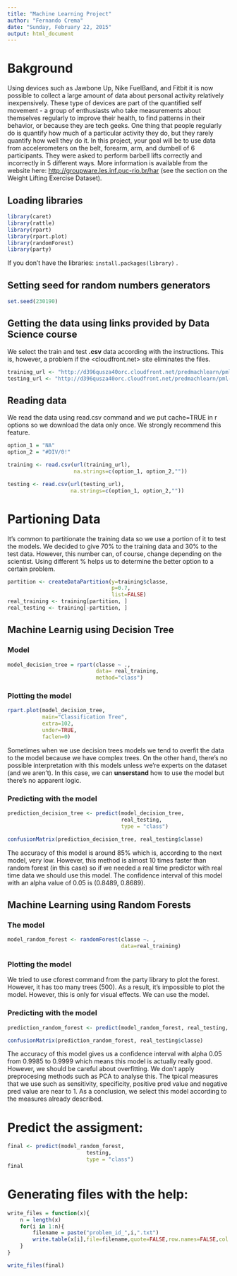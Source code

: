 ```yaml
---
title: "Machine Learning Project"
author: "Fernando Crema"
date: "Sunday, February 22, 2015"
output: html_document
---
```

# Bakground 
Using devices such as Jawbone Up, Nike FuelBand, and Fitbit it is now possible to collect a large amount of data about personal activity relatively inexpensively. These type of devices are part of the quantified self movement - a group of enthusiasts who take measurements about themselves regularly to improve their health, to find patterns in their behavior, or because they are tech geeks. One thing that people regularly do is quantify how much of a particular activity they do, but they rarely quantify how well they do it. In this project, your goal will be to use data from accelerometers on the belt, forearm, arm, and dumbell of 6 participants. They were asked to perform barbell lifts correctly and incorrectly in 5 different ways. More information is available from the website here: <http://groupware.les.inf.puc-rio.br/har> (see the section on the Weight Lifting Exercise Dataset). 

## Loading libraries
```r
library(caret)
library(rattle)
library(rpart)
library(rpart.plot)
library(randomForest)
library(party)
```
If you don't have the libraries: ```install.packages(library)```
.

## Setting seed for random numbers generators
```r
set.seed(230190)
```

## Getting the data using links provided by Data Science course

We select the train and test **.csv** data according with the instructions. This is, however, a problem if the <cloudfront.net> site eliminates the files. 

```r
training_url <- "http://d396qusza40orc.cloudfront.net/predmachlearn/pml-training.csv"
testing_url <- "http://d396qusza40orc.cloudfront.net/predmachlearn/pml-testing.csv"
```

## Reading data
We read the data using read.csv command and we put cache=TRUE in r options so we download the data only once. We strongly recommend this feature.
```r
option_1 = "NA"
option_2 = "#DIV/0!"
```
```r
training <- read.csv(url(training_url), 
                     na.strings=c(option_1, option_2,""))

testing <- read.csv(url(testing_url), 
                    na.strings=c(option_1, option_2,""))
```
# Partioning Data 
It's common to partitionate the training data so we use a portion of it to test the models.
We decided to give 70% to the training data and 30% to the test data. However, this number can, of course, change depending on the scientist. Using different % helps us to determine the better option to a certain problem.

```r
partition <- createDataPartition(y=training$classe, 
                                 p=0.7, 
                                 list=FALSE)
real_training <- training[partition, ]
real_testing <- training[-partition, ]
```


## Machine Learnig using Decision Tree

### Model
```r

model_decision_tree = rpart(classe ~ ., 
                            data= real_training, 
                            method="class")
```

### Plotting the model
```r
rpart.plot(model_decision_tree, 
           main="Classification Tree", 
           extra=102, 
           under=TRUE, 
           faclen=0)

```
Sometimes when we use decision trees models we tend to overfit the data to the model because we have complex trees. On the other hand, there's no possible interpretation with this models unless we're experts on the dataset (and we aren't). In this case, we can **unserstand** how to use the model but there's no apparent logic.

### Predicting with the model
```r
prediction_decision_tree <- predict(model_decision_tree, 
                                    real_testing, 
                                    type = "class")

confusionMatrix(prediction_decision_tree, real_testing$classe)
```
The accuracy of this model is around 85% which is, according to the next model, very low. However, this method is almost 10 times faster than random forest (in this case) so if we needed a real time predictor with real time data we should use this model.
The confidence interval of this model with an alpha value of 0.05 is (0.8489, 0.8689). 

## Machine Learning using Random Forests

### The model
```r
model_random_forest <- randomForest(classe ~. , 
                                    data=real_training)
```
### Plotting the model
We tried to use cforest command from the party library to plot the forest. However, it has too many trees (500). As a result, it's impossible to plot the model.
However, this is only for visual effects. We can use the model.


### Predicting with the model
```r
prediction_random_forest <- predict(model_random_forest, real_testing, type = "class")

confusionMatrix(prediction_random_forest, real_testing$classe)
```
The accuracy of this model gives us a confidence interval with alpha 0.05 from 0.9985 to 0.9999 which means this model is actually really good. However, we should be careful about overfitting. We don't apply preprocesing methods such as PCA to analyse this. 
The tpical measures that we use such as sensitivity, specificity, positive pred value and negative pred value are near to 1.
As a conclusion, we select this model according to the measures already described.

# Predict the assigment:
```r
final <- predict(model_random_forest,
                         testing,
                         type = "class")
final
```

# Generating files with the help:
```r
write_files = function(x){
    n = length(x)
    for(i in 1:n){
        filename = paste("problem_id_",i,".txt")
        write.table(x[i],file=filename,quote=FALSE,row.names=FALSE,col.names=FALSE)
    }
}

write_files(final)
```